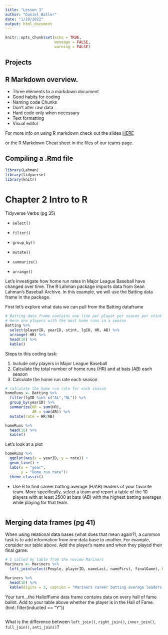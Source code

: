 ```yaml
---
title: "Lesson 3"
author: "Daniel Baller"
date: "1/10/2022"
output: html_document
---
```


```r
knitr::opts_chunk$set(echo = TRUE,
                      message = FALSE,
                      warning = FALSE)


```

## Projects

## R Markdown overview.  

- Three elements to a markdown document
- Good habits for coding
 + Naming code Chunks
 + Don't alter raw data
 + Hard code only when necessary
- Text formatting
- Visual editor


For more info on using R markdown check out the slides [HERE](https://danielpballer.github.io/Rmarkdown_and_GitHub_Class/#1)

or the R Markdown Cheat sheet in the files of our teams page.

## Compiling a .Rmd file




```r
library(Lahman)
library(tidyverse)
library(knitr)
```

# Chapter 2 Intro to R

Tidyverse Verbs (pg 35)

* `select()`

* `filter()`

* `group_by()`

* `mutate()`

* `summarize()`

* `arrange()`

Let's investigate how home run rates in Major League Baseball have changed over time. The R Lahman package imports data from Sean Lahman's Baseball Archive.  In this example, we will use the Batting data frame in the package.

First let's explore what data we can pull from the Batting dataframe
```r
# Batting data frame contains one line per player per season per stint
# Here are players with the most home runs in a season
Batting %>% 
  select(playerID, yearID, stint, lgID, HR, AB) %>% 
  arrange(-HR) %>% 
  head(10) %>% 
  kable()
```

Steps to this coding task:

1. Include only players in Major League Baseball
2. Calculate the total number of home runs (HR) and at bats (AB) each season
3. Calculate the home run rate each season

```r
# calculate the home run rate for each season
homeRuns <- Batting %>% 
  filter(lgID %in% c("AL","NL")) %>% 
  group_by(yearID) %>% 
  summarize(HR = sum(HR),
            AB = sum(AB)) %>% 
  mutate(rate = HR/AB)

homeRuns %>% 
  head(10) %>% 
  kable()
```

Let's look at a plot

```r
homeRuns %>% 
  ggplot(aes(x = yearID, y = rate)) +
  geom_line() +
  labs(x = "year",
       y = "Home run rate")+
  theme_classic()
```


* Use R to find career batting average (H/AB) leaders of your favorite team.  More specifically, select a team and report a table of the 10 players with at least 2500 at bats (AB) with the highest batting averages while playing for that team.

\vspace{2in}

```r

```


## Merging data frames (pg 41)

When using relational data bases (what does that mean again?), a common task is to add information from one data base to another.  For example, consider our table above.  Add the player's name and when they played their final game.

```r
# I called my table from the review Mariners
Mariners <- Mariners %>% 
  left_join(select(People, playerID, nameLast, nameFirst, finalGame), by = "playerID" )

Mariners %>% 
  head(10) %>% 
  kable(digits = 3, caption = "Mariners career batting average leaders.")
```

Your turn...the HallofFame data frame contains data on every hall of fame ballot.  Add to your table above whether the player is in the Hall of Fame. (hint: filter(inducted == "Y"))

\vspace{1in}

```r

```

What is the difference between `left_join()`, `right_join()`, `inner_join()`, `full_join()`, `anti_join()`?

\vspace{1in}



